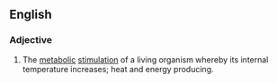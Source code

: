 ==English==

===Adjective===
{{en-adj}}

# The [[metabolic]] [[stimulation]] of a living organism whereby its internal temperature increases; heat and energy producing.
